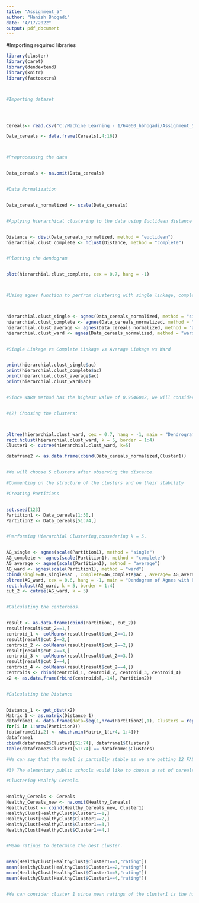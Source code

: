 ---
title: "Assignment_5"
author: "Hanish Bhogadi"
date: "4/17/2022"
output: pdf_document
---

#Importing required libraries

```{r}
library(cluster)
library(caret)
library(dendextend)
library(knitr)
library(factoextra)



#Importing dataset




Cereals<- read.csv("C:/Machine Learning - 1/64060_hbhogadi/Assignment_5/Cereals.csv")

Data_cereals <- data.frame(Cereals[,4:16])



#Preprocessing the data


Data_cereals <- na.omit(Data_cereals)


#Data Normalization


Data_cereals_normalized <- scale(Data_cereals)


#Applying hierarchical clustering to the data using Euclidean distance to the normalize measurements.


Distance <- dist(Data_cereals_normalized, method = "euclidean")
hierarchial.clust_complete <- hclust(Distance, method = "complete")


#Plotting the dendogram


plot(hierarchial.clust_complete, cex = 0.7, hang = -1)



#Using agnes function to perfrom clustering with single linkage, complete linkage, average linkage and Ward.



hierarchial.clust_single <- agnes(Data_cereals_normalized, method = "single")
hierarchial.clust_complete <- agnes(Data_cereals_normalized, method = "complete")
hierarchial.clust_average <- agnes(Data_cereals_normalized, method = "average")
hierarchial.clust_ward <- agnes(Data_cereals_normalized, method = "ward")


#Single Linkage vs Complete Linkage vs Average Linkage vs Ward


print(hierarchial.clust_single$ac)
print(hierarchial.clust_complete$ac)
print(hierarchial.clust_average$ac)
print(hierarchial.clust_ward$ac)


#Since WARD method has the highest value of 0.9046042, we will consider it. 


#(2) Choosing the clusters:



pltree(hierarchial.clust_ward, cex = 0.7, hang = -1, main = "Dendrogram of agnes (Using Ward)")
rect.hclust(hierarchial.clust_ward, k = 5, border = 1:4)
Cluster1 <- cutree(hierarchial.clust_ward, k=5)

dataframe2 <- as.data.frame(cbind(Data_cereals_normalized,Cluster1))


#We will choose 5 clusters after observing the distance.

#Commenting on the structure of the clusters and on their stability 

#Creating Partitions


set.seed(123)
Partition1 <- Data_cereals[1:50,]
Partition2 <- Data_cereals[51:74,]


#Performing Hierarchial Clustering,consedering k = 5.


AG_single <- agnes(scale(Partition1), method = "single")
AG_complete <- agnes(scale(Partition1), method = "complete")
AG_average <- agnes(scale(Partition1), method = "average")
AG_ward <- agnes(scale(Partition1), method = "ward")
cbind(single=AG_single$ac , complete=AG_complete$ac , average= AG_average$ac , ward= AG_ward$ac)
pltree(AG_ward, cex = 0.6, hang = -1, main = "Dendogram of Agnes with Partitioned Data (Using Ward)")
rect.hclust(AG_ward, k = 5, border = 1:4)
cut_2 <- cutree(AG_ward, k = 5)


#Calculating the centeroids.


result <- as.data.frame(cbind(Partition1, cut_2))
result[result$cut_2==1,]
centroid_1 <- colMeans(result[result$cut_2==1,])
result[result$cut_2==2,]
centroid_2 <- colMeans(result[result$cut_2==2,])
result[result$cut_2==3,]
centroid_3 <- colMeans(result[result$cut_2==3,])
result[result$cut_2==4,]
centroid_4 <- colMeans(result[result$cut_2==4,])
centroids <- rbind(centroid_1, centroid_2, centroid_3, centroid_4)
x2 <- as.data.frame(rbind(centroids[,-14], Partition2))


#Calculating the Distance


Distance_1 <- get_dist(x2)
Matrix_1 <- as.matrix(Distance_1)
dataframe1 <- data.frame(data=seq(1,nrow(Partition2),1), Clusters = rep(0,nrow(Partition2)))
for(i in 1:nrow(Partition2)) 
{dataframe1[i,2] <- which.min(Matrix_1[i+4, 1:4])}
dataframe1
cbind(dataframe2$Cluster1[51:74], dataframe1$Clusters)
table(dataframe2$Cluster1[51:74] == dataframe1$Clusters)

#We can say that the model is partially stable as we are getting 12 FALSE and 12 TRUE 

#3) The elementary public schools would like to choose a set of cereals to include in their daily cafeterias. Every day a different cereal is offered, but all cereals should support a healthy diet. For this goal, you are requested to find a cluster of “healthy cereals.” 

#Clustering Healthy Cereals.


Healthy_Cereals <- Cereals
Healthy_Cereals_new <- na.omit(Healthy_Cereals)
HealthyClust <- cbind(Healthy_Cereals_new, Cluster1)
HealthyClust[HealthyClust$Cluster1==1,]
HealthyClust[HealthyClust$Cluster1==2,]
HealthyClust[HealthyClust$Cluster1==3,]
HealthyClust[HealthyClust$Cluster1==4,]


#Mean ratings to determine the best cluster.


mean(HealthyClust[HealthyClust$Cluster1==1,"rating"])
mean(HealthyClust[HealthyClust$Cluster1==2,"rating"])
mean(HealthyClust[HealthyClust$Cluster1==3,"rating"])
mean(HealthyClust[HealthyClust$Cluster1==4,"rating"])


#We can consider cluster 1 since mean ratings of the cluster1 is the highest(i.e. 73.84446).
```
